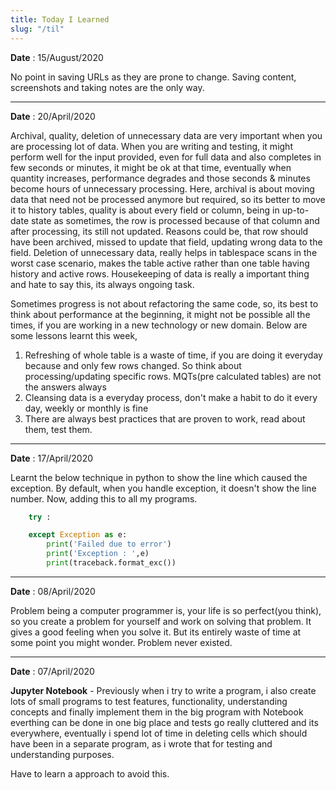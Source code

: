 ```yaml
---
title: Today I Learned
slug: "/til"
---
```



**Date** : 15/August/2020    

No point in saving URLs as they are prone to change. Saving content, screenshots and taking notes are the only way. 

___ 

**Date** : 20/April/2020    

Archival, quality, deletion of unnecessary data are very important when you are processing lot of data. When you are writing and testing, it might perform well for the input provided, even for full data and also completes in few seconds or minutes, it might be ok at that time, eventually when quantity increases, performance degrades and those seconds & minutes become hours of unnecessary processing. Here, archival is about moving data that need not be processed anymore but required, so its better to move it to history tables, quality is about every field or column, being in up-to-date state as sometimes, the row is processed because of that column and after processing, its still not updated. Reasons could be, that row should have been archived, missed to update that field, updating wrong data to the field. Deletion of unnecessary data, really helps in tablespace scans in the worst case scenario, makes the table active rather than one table having history and active rows. Housekeeping of data is really a important thing and hate to say this, its always ongoing task.

Sometimes progress is not about refactoring the same code, so, its best to think about performance at the beginning, it might not be possible all the times, if you are working in a new technology or new domain. Below are some lessons learnt this week,

1. Refreshing of whole table is a waste of time, if you are doing it everyday because and only few rows changed. So think about processing/updating specific rows. MQTs(pre calculated tables) are not the answers always
1. Cleansing data is a everyday process, don't make a habit to do it every day, weekly or monthly is fine
1. There are always best practices that are proven to work, read about them, test them. 
___ 

**Date** : 17/April/2020    

Learnt the below technique in python to show the line which caused the exception. By default, when you handle exception, it doesn't show the line number. Now, adding this to all my programs.
```py {6}
    try : 

    except Exception as e:
        print('Failed due to error')        
        print('Exception : ',e)
        print(traceback.format_exc())
```
___ 

**Date** : 08/April/2020    

Problem being a computer programmer is, your life is so perfect(you think), so you create a problem for yourself and work on solving that problem. It gives a good feeling when you solve it. But its entirely waste of time at some point you might wonder. Problem never existed.  
___ 

**Date** : 07/April/2020    

**Jupyter Notebook** - Previously when i try to write a program, i also create lots of small programs to test features, functionality, understanding concepts and finally implement them in the big program with Notebook everthing can be done in one big place and tests go really cluttered and its everywhere, eventually i spend lot of time in deleting cells which should have been in a separate program, as i wrote that for testing and understanding purposes. 

Have to learn a approach to avoid this. 


